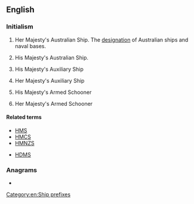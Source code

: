 ==English==
{{wikipedia|Her Majesty's Australian Ship}}

===Initialism===
{{rfc-header|Initialism}}
{{head|en|initialism}}
# {{lb|en|nautical|military|Australia}} Her Majesty's Australian Ship. The [[designation]] of Australian ships and naval bases.
# {{lb|en|nautical|military|Australia}} His Majesty's Australian Ship.
# {{lb|en|nautical|military|UK|obsolete}} His Majesty's Auxiliary Ship
# {{lb|en|nautical|military|UK|obsolete}} Her Majesty's Auxiliary Ship
# {{lb|en|nautical|military|UK|obsolete}} His Majesty's Armed Schooner
# {{lb|en|nautical|military|UK|obsolete}} Her Majesty's Armed Schooner

====Related terms====
* [[HMS]]
* [[HMCS]]
* [[HMNZS]]

* [[HDMS]]

===Anagrams===
* {{anagrams|en|AMHS|HSAM|MASH|MHAs|Mahs|Mash|SAHM|Sahm|hams|mash|sham}}

[[Category:en:Ship prefixes]]